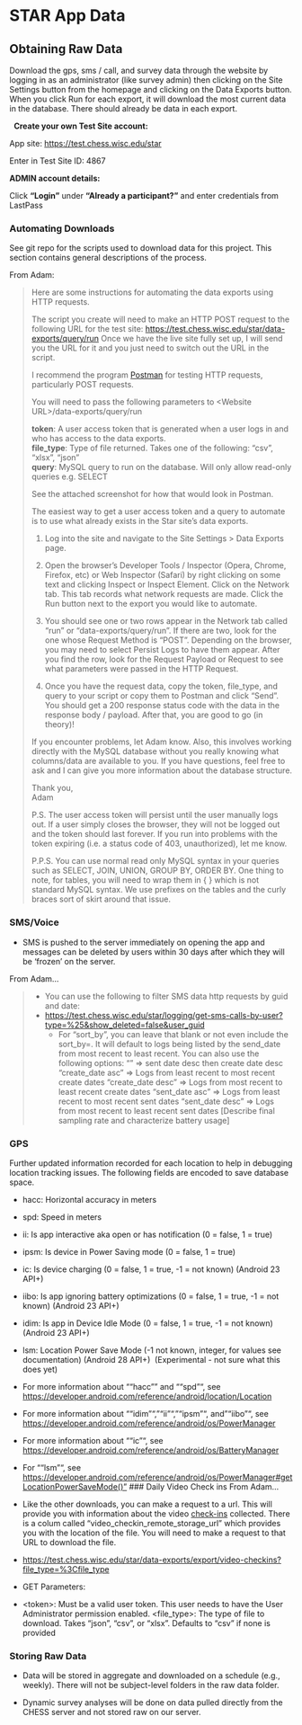# STAR App Data

## Obtaining Raw Data

Download the gps, sms / call, and survey data through the website by
logging in as an administrator (like survey admin) then clicking on the
Site Settings button from the homepage and clicking on the Data Exports
button. When you click Run for each export, it will download the most
current data in the database. There should already be data in each
export.

  **Create your own Test Site account:**

App site: <https://test.chess.wisc.edu/star>

Enter in Test Site ID: 4867

**ADMIN account details:**

Click **"Login"** under **"Already a participant?"** and enter credentials from LastPass

### Automating Downloads

See git repo for the scripts used to download data for this project.
This section contains general descriptions of the process.

From Adam: 

> Here are some instructions for automating the data exports using HTTP
> requests.
>
> The script you create will need to make an HTTP POST request to the
> following URL for the test site:
> <https://test.chess.wisc.edu/star/data-exports/query/run> Once we have
> the live site fully set up, I will send you the URL for it and you
> just need to switch out the URL in the script.
>
> I recommend the program [Postman](https://www.postman.com/downloads/)
> for testing HTTP requests, particularly POST requests.
>
> You will need to pass the following parameters to \<Website
> URL\>/data-exports/query/run
>
> **token**: A user access token that is generated when a user logs in
> and who has access to the data exports.\
> **file_type**: Type of file returned. Takes one of the following:
> "csv", "xlsx", "json"\
> **query**: MySQL query to run on the database. Will only allow
> read-only queries e.g. SELECT
>
> See the attached screenshot for how that would look in Postman.
>
> The easiest way to get a user access token and a query to automate is
> to use what already exists in the Star site's data exports.
>
> 1.  Log into the site and navigate to the Site Settings \> Data
>     Exports page.
>
> 2.  Open the browser's Developer Tools / Inspector (Opera, Chrome,
>     Firefox, etc) or Web Inspector (Safari) by right clicking on some
>     text and clicking Inspect or Inspect Element. Click on the Network
>     tab. This tab records what network requests are made. Click the
>     Run button next to the export you would like to automate.
>
> 3.  You should see one or two rows appear in the Network tab called
>     "run" or "data-exports/query/run". If there are two, look for the
>     one whose Request Method is "POST". Depending on the browser, you
>     may need to select Persist Logs to have them appear. After you
>     find the row, look for the Request Payload or Request to see what
>     parameters were passed in the HTTP Request.
>
> 4.  Once you have the request data, copy the token, file_type, and
>     query to your script or copy them to Postman and click "Send". You
>     should get a 200 response status code with the data in the
>     response body / payload. After that, you are good to go (in
>     theory)!
>
> If you encounter problems, let Adam know. Also, this involves working
> directly with the MySQL database without you really knowing what
> columns/data are available to you. If you have questions, feel free to
> ask and I can give you more information about the database structure.
>
> Thank you,\
> Adam
>
> P.S. The user access token will persist until the user manually logs
> out. If a user simply closes the browser, they will not be logged out
> and the token should last forever. If you run into problems with the
> token expiring (i.e. a status code of 403, unauthorized), let me know.
>
> P.P.S. You can use normal read only MySQL syntax in your queries such
> as SELECT, JOIN, UNION, GROUP BY, ORDER BY. One thing to note, for
> tables, you will need to wrap them in { } which is not standard MySQL
> syntax. We use prefixes on the tables and the curly braces sort of
> skirt around that issue.

### SMS/Voice

-   SMS is pushed to the server immediately on opening the app and
    messages can be deleted by users within 30 days after which they
    will be 'frozen' on the server.

From Adam...

> -   You can use the following to filter SMS data http requests by guid
>     and date:
> -   [https://test.chess.wisc.edu/star/logging/get-sms-calls-by-user?type=%25&show_deleted=false&user_guid](https://test.chess.wisc.edu/star/logging/get-sms-calls-by-user?type=%25&show_deleted=false&user_guid=)
>     -   For "sort_by", you can leave that blank or not even include
>         the sort_by=. It will default to logs being listed by the
>         send_date from most recent to least recent. You can also use
>         the following options: "" =\> sent date desc then create date
>         desc "create_date asc" =\> Logs from least recent to most
>         recent create dates "create_date desc" =\> Logs from most
>         recent to least recent create dates "sent_date asc" =\> Logs
>         from least recent to most recent sent dates "sent_date desc"
>         =\> Logs from most recent to least recent sent dates [Describe
>         final sampling rate and characterize battery usage]

### GPS

Further updated information recorded for each location to help in
debugging location tracking issues. The following fields are encoded to
save database space.

-   hacc: Horizontal accuracy in meters

-   spd: Speed in meters

-   ii: Is app interactive aka open or has notification (0 = false, 1 =
    true)

-   ipsm: Is device in Power Saving mode (0 = false, 1 = true)

-   ic: Is device charging (0 = false, 1 = true, -1 = not known)
    (Android 23 API+)

-   iibo: Is app ignoring battery optimizations (0 = false, 1 = true, -1
    = not known) (Android 23 API+)

-   idim: Is app in Device Idle Mode (0 = false, 1 = true, -1 = not
    known) (Android 23 API+)

-   lsm: Location Power Save Mode (-1 not known, integer, for values see
    documentation) (Android 28 API+)  (Experimental - not sure what this
    does yet)

-   For more information about ""hacc"" and ""spd"", see
    <https://developer.android.com/reference/android/location/Location>

-   For more information about ""idim"", ""ii"", ""ipsm"", and ""iibo"",
    see
    <https://developer.android.com/reference/android/os/PowerManager>

-   For more information about ""ic"", see
    <https://developer.android.com/reference/android/os/BatteryManager>

-   For ""lsm"", see
    [https://developer.android.com/reference/android/os/PowerManager#getLocationPowerSaveMode()"](https://developer.android.com/reference/android/os/PowerManager#getLocationPowerSaveMode()%22)
    \### Daily Video Check ins From Adam...

-   Like the other downloads, you can make a request to a url. This will
    provide you with information about the video [check-ins]{.underline}
    collected. There is a colum called
    "video_checkin_remote_storage_url" which provides you with the
    location of the file. You will need to make a request to that URL to
    download the file.

-   <https://test.chess.wisc.edu/star/data-exports/export/video-checkins?file_type=%3Cfile_type>

-   GET Parameters:

-   \<token\>: Must be a valid user token. This user needs to have the
    User Administrator permission enabled.
    \<file_type\>: The type of file to download. Takes "json", "csv", or
    "xlsx". Defaults to "csv" if none is provided


### Storing Raw Data

-   Data will be stored in aggregate and downloaded on a schedule (e.g.,
    weekly). There will not be subject-level folders in the raw data
    folder.

-   Dynamic survey analyses will be done on data pulled directly from
    the CHESS server and not stored raw on our server.